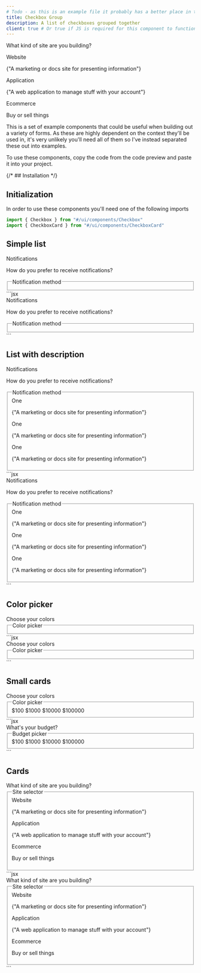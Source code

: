 ```yaml
---
# Todo - as this is an example file it probably has a better place in the docs
title: Checkbox Group
description: A list of checkboxes grouped together
client: true # Or true if JS is required for this component to function
---
```



<CodePreview client:load>
  <div className="flex gap-4 flex-col">
    <p className="text-lg font-semibold">What kind of site are you building?</p>
    <div className="flex gap-4">
      <CheckboxCard
        client:load
        defaultChecked
        showCheckbox
        className="flex items-start flex-1"
      >
        <div className="text-left flex-1">
          <label htmlFor="custom-checkbox" className="font-bold">
            Website
          </label>
          <p className="text-sm text-gray-500">
            {"A marketing or docs site for presenting information"}
          </p>
        </div>
      </CheckboxCard>
      <CheckboxCard
        client:load
        showCheckbox
        className="flex items-start flex-1"
      >
        <div className="text-left flex-1">
          <label htmlFor="custom-checkbox" className="font-bold">
            Application
          </label>
          <p className="text-sm text-gray-500">
            {"A web application to manage stuff with your account"}
          </p>
        </div>
      </CheckboxCard>
      <CheckboxCard
        client:load
        defaultChecked
        showCheckbox
        className="flex items-start flex-1"
      >
        <div className="text-left flex-1">
          <label htmlFor="custom-checkbox" className="font-bold">
            Ecommerce
          </label>
          <p className="text-sm text-gray-500">Buy or sell things</p>
        </div>
      </CheckboxCard>
    </div>
  </div>
</CodePreview>

This is a set of example components that could be useful when building out a variety of forms. As these are highly dependent on the context they'll be used in, it's very unlikely you'll need all of them so I've instead separated these out into examples.

To use these components, copy the code from the code preview and paste it into your project.

{/* ## Installation */}

## Initialization

In order to use these components you'll need one of the following imports

```jsx
import { Checkbox } from "#/ui/components/Checkbox"
import { CheckboxCard } from "#/ui/components/CheckboxCard"
```

## Simple list

<CodePreview client:load>
  <div>
    <label className="text-base font-semibold text-gray-900">
      Notifications
    </label>
    <p className="text-sm text-gray-500">
      How do you prefer to receive notifications?
    </p>
    <fieldset className="mt-4">
      <legend className="sr-only">Notification method</legend>
      <div className="flex gap-4 flex-col ">
        <Checkbox label="One" client:load />
        <Checkbox label="Two" client:load />
        <Checkbox label="Three" client:load />
      </div>
    </fieldset>
  </div>
  <div slot="code">
    ```jsx
    <div>
      <label className="text-base font-semibold text-gray-900">
        Notifications
      </label>
      <p className="text-sm text-gray-500">
        How do you prefer to receive notifications?
      </p>
      <fieldset className="mt-4">
        <legend className="sr-only">Notification method</legend>
        <div className="flex gap-4 items-center flex-col">
          <Checkbox label="One" />
          <Checkbox label="Two" />
          <Checkbox label="Three" />
        </div>
      </fieldset>
    </div>
    ```
  </div>
</CodePreview>

## List with description

<CodePreview client:load>
  <div>
    <label className="text-base font-semibold text-gray-900">
      Notifications
    </label>
    <p className="text-sm text-gray-500">
      How do you prefer to receive notifications?
    </p>
    <fieldset className="mt-4">
      <legend className="sr-only">Notification method</legend>
      <div className="flex gap-4 flex-col ">
        <div className="flex items-start gap-3">
          <Checkbox id="one" className="mt-0.5" />
          <div className="flex items-start flex-col leading-tight">
            <label for="one">One</label>
            <p className="text-sm text-gray-500">
              {"A marketing or docs site for presenting information"}
            </p>
          </div>
        </div>
        <div className="flex items-start gap-3">
          <Checkbox id="one" className="mt-0.5" />
          <div className="flex items-start flex-col leading-tight">
            <label for="one">One</label>
            <p className="text-sm text-gray-500">
              {"A marketing or docs site for presenting information"}
            </p>
          </div>
        </div>
        <div className="flex items-start gap-3">
          <Checkbox id="one" className="mt-0.5" />
          <div className="flex items-start flex-col leading-tight">
            <label for="one">One</label>
            <p className="text-sm text-gray-500">
              {"A marketing or docs site for presenting information"}
            </p>
          </div>
        </div>
      </div>
    </fieldset>
  </div>
  <div slot="code">
    ```jsx
    <div>
      <label className="text-base font-semibold text-gray-900">
        Notifications
      </label>
      <p className="text-sm text-gray-500">
        How do you prefer to receive notifications?
      </p>
      <fieldset className="mt-4">
        <legend className="sr-only">Notification method</legend>
        <div className="flex gap-4 flex-col ">
          <div className="flex items-start gap-3">
            <Checkbox id="one" className="mt-0.5" />
            <div className="flex items-start flex-col leading-tight">
              <label for="one">One</label>
              <p className="text-sm text-gray-500">
                {"A marketing or docs site for presenting information"}
              </p>
            </div>
          </div>
          <div className="flex items-start gap-3">
            <Checkbox id="one" className="mt-0.5" />
            <div className="flex items-start flex-col leading-tight">
              <label for="one">One</label>
              <p className="text-sm text-gray-500">
                {"A marketing or docs site for presenting information"}
              </p>
            </div>
          </div>
          <div className="flex items-start gap-3">
            <Checkbox id="one" className="mt-0.5" />
            <div className="flex items-start flex-col leading-tight">
              <label for="one">One</label>
              <p className="text-sm text-gray-500">
                {"A marketing or docs site for presenting information"}
              </p>
            </div>
          </div>
        </div>
      </fieldset>
    </div>
    ```
  </div>
</CodePreview>

## Color picker

<CodePreview client:load>
  <div>
    <label className="text-base font-semibold text-gray-900">
      Choose your colors
    </label>
    <fieldset className="mt-4">
      <legend className="sr-only">Color picker</legend>
      <div className="flex gap-4">
        <CheckboxCard
          className="rounded-full border-none w-8 h-8 bg-red-500 hover:bg-red-400 aria-selected:outline-2 aria-selected:outline-indigo-500 outline-offset-2"
          client:load
        />
        <CheckboxCard
          className="rounded-full border-none w-8 h-8 bg-blue-500 hover:bg-blue-400 aria-selected:outline-2 aria-selected:outline-indigo-500 outline-offset-2"
          client:load
        />
        <CheckboxCard
          className="rounded-full border-none w-8 h-8 bg-green-500 hover:bg-green-400 aria-selected:outline-2 aria-selected:outline-indigo-500 outline-offset-2"
          client:load
        />
        <CheckboxCard
          className="rounded-full border-none w-8 h-8 bg-fuchsia-500 hover:bg-fuchsia-400 aria-selected:outline-2 aria-selected:outline-indigo-500 outline-offset-2"
          client:load
        />
      </div>
    </fieldset>
  </div>
  <div slot="code">
    ```jsx
    <div>
      <label className="text-base font-semibold text-gray-900">
        Choose your colors
      </label>
      <fieldset className="mt-4">
        <legend className="sr-only">Color picker</legend>
        <div className="flex gap-4">
          <CheckboxCard className="rounded-full border-none w-8 h-8 bg-red-500 hover:bg-red-400 aria-selected:outline-2 aria-selected:outline-indigo-500 outline-offset-2" />
          <CheckboxCard className="rounded-full border-none w-8 h-8 bg-blue-500 hover:bg-blue-400 aria-selected:outline-2 aria-selected:outline-indigo-500 outline-offset-2" />
          <CheckboxCard className="rounded-full border-none w-8 h-8 bg-green-500 hover:bg-green-400 aria-selected:outline-2 aria-selected:outline-indigo-500 outline-offset-2" />
          <CheckboxCard className="rounded-full border-none w-8 h-8 bg-fuchsia-500 hover:bg-fuchsia-400 aria-selected:outline-2 aria-selected:outline-indigo-500 outline-offset-2" />
        </div>
      </fieldset>
    </div>
    ```
  </div>
</CodePreview>

## Small cards

<CodePreview client:load>
  <div>
    <label className="text-base font-semibold text-gray-900">
      Choose your colors
    </label>
    <fieldset className="mt-4">
      <legend className="sr-only">Color picker</legend>
      <div className="flex gap-4">
        <CheckboxCard
          className="aria-checked:bg-indigo-500 aria-checked:text-white"
          client:load
        >
          $100
        </CheckboxCard>
        <CheckboxCard
          className="aria-checked:bg-indigo-500 aria-checked:text-white"
          client:load
        >
          $1000
        </CheckboxCard>
        <CheckboxCard
          className="aria-checked:bg-indigo-500 aria-checked:text-white"
          client:load
        >
          $10000
        </CheckboxCard>
        <CheckboxCard
          className="aria-checked:bg-indigo-500 aria-checked:text-white "
          client:load
        >
          $100000
        </CheckboxCard>
      </div>
    </fieldset>
  </div>
  <div slot="code">
    ```jsx
    <div>
      <label className="text-base font-semibold text-gray-900">
        What's your budget?
      </label>
      <fieldset className="mt-4">
        <legend className="sr-only">Budget picker</legend>
        <div className="flex gap-4">
          <CheckboxCard
            className="aria-checked:bg-indigo-500 aria-checked:text-white"
            client:load
          >
            $100
          </CheckboxCard>
          <CheckboxCard
            className="aria-checked:bg-indigo-500 aria-checked:text-white"
            client:load
          >
            $1000
          </CheckboxCard>
          <CheckboxCard
            className="aria-checked:bg-indigo-500 aria-checked:text-white"
            client:load
          >
            $10000
          </CheckboxCard>
          <CheckboxCard
            className="aria-checked:bg-indigo-500 aria-checked:text-white "
            client:load
          >
            $100000
          </CheckboxCard>
        </div>
      </fieldset>
    </div>
    ```
  </div>
</CodePreview>

## Cards

<CodePreview client:load>
  <div>
    <label className="text-base font-semibold text-gray-900">
      What kind of site are you building?
    </label>
    <fieldset className="mt-4">
      <legend className="sr-only">Site selector</legend>
      <div className="flex gap-4 flex-col">
        <div className="flex gap-4">
          <CheckboxCard
            client:load
            defaultChecked
            showCheckbox
            className="flex items-start flex-1"
          >
            <div className="text-left flex-1">
              <label htmlFor="custom-checkbox" className="font-bold">
                Website
              </label>
              <p className="text-sm text-gray-500">
                {"A marketing or docs site for presenting information"}
              </p>
            </div>
          </CheckboxCard>
          <CheckboxCard
            client:load
            showCheckbox
            className="flex items-start flex-1"
          >
            <div className="text-left flex-1">
              <label htmlFor="custom-checkbox" className="font-bold">
                Application
              </label>
              <p className="text-sm text-gray-500">
                {"A web application to manage stuff with your account"}
              </p>
            </div>
          </CheckboxCard>
          <CheckboxCard
            client:load
            defaultChecked
            showCheckbox
            className="flex items-start flex-1"
          >
            <div className="text-left flex-1">
              <label htmlFor="custom-checkbox" className="font-bold">
                Ecommerce
              </label>
              <p className="text-sm text-gray-500">Buy or sell things</p>
            </div>
          </CheckboxCard>
        </div>
      </div>
    </fieldset>
  </div>
  <div slot="code">
    ```jsx
    <div>
      <label className="text-base font-semibold text-gray-900">
        What kind of site are you building?
      </label>
      <fieldset className="mt-4">
        <legend className="sr-only">Site selector</legend>
        <div className="flex gap-4 flex-col">
          <div className="flex gap-4">
            <CheckboxCard
              client:load
              defaultChecked
              showCheckbox
              className="flex items-start flex-1"
            >
              <div className="text-left flex-1">
                <label htmlFor="custom-checkbox" className="font-bold">
                  Website
                </label>
                <p className="text-sm text-gray-500">
                  {"A marketing or docs site for presenting information"}
                </p>
              </div>
            </CheckboxCard>
            <CheckboxCard
              client:load
              showCheckbox
              className="flex items-start flex-1"
            >
              <div className="text-left flex-1">
                <label htmlFor="custom-checkbox" className="font-bold">
                  Application
                </label>
                <p className="text-sm text-gray-500">
                  {"A web application to manage stuff with your account"}
                </p>
              </div>
            </CheckboxCard>
            <CheckboxCard
              client:load
              defaultChecked
              showCheckbox
              className="flex items-start flex-1"
            >
              <div className="text-left flex-1">
                <label htmlFor="custom-checkbox" className="font-bold">
                  Ecommerce
                </label>
                <p className="text-sm text-gray-500">Buy or sell things</p>
              </div>
            </CheckboxCard>
          </div>
        </div>
      </fieldset>
    </div>
    ```
  </div>
</CodePreview>
